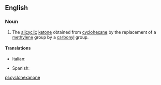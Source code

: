 ==English==
{{wikipedia}}

===Noun===
{{en-noun|~}}

# {{context|organic compound|lang=en}} The [[alicyclic]] [[ketone]] obtained from [[cyclohexane]] by the replacement of a [[methylene]] group by a [[carbonyl]] group.

====Translations====
{{trans-top|cyclohexanone}}
* Italian: {{t|it|cicloesanone|m}}
{{trans-mid}}
* Spanish: {{t|es|ciclohexanona|f}}
{{trans-bottom}}

[[pl:cyclohexanone]]